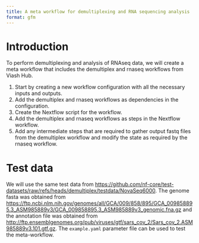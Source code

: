 ```yaml
---
title: A meta workflow for demultiplexing and RNA sequencing analysis
format: gfm
---
```


# Introduction

To perform demultiplexing and analysis of RNAseq data, we will create a meta workflow that includes the demultiplex and rnaseq workflows from Viash Hub. 

1. Start by creating a new workflow configuration with all the necessary inputs and outputs.
2. Add the demultiplex and rnaseq workflows as dependencies in the configuration.
3. Create the Nextflow script for the workflow.
4. Add the demultiplex and rnaseq workflows as steps in the Nextflow workflow.
5. Add any intermediate steps that are required to gather output fastq files from the demultiplex workflow and modify the state as required by the rnaseq workflow. 

# Test data
We will use the same test data from <https://github.com/nf-core/test-datasets/raw/refs/heads/demultiplex/testdata/NovaSeq6000>. The genome fasta was obtained from <https://ftp.ncbi.nlm.nih.gov/genomes/all/GCA/009/858/895/GCA_009858895.3_ASM985889v3/GCA_009858895.3_ASM985889v3_genomic.fna.gz> and the annotation file was obtained from <http://ftp.ensemblgenomes.org/pub/viruses/gtf/sars_cov_2/Sars_cov_2.ASM985889v3.101.gtf.gz>.
The `example.yaml` parameter file can be used to test the meta-workflow.
